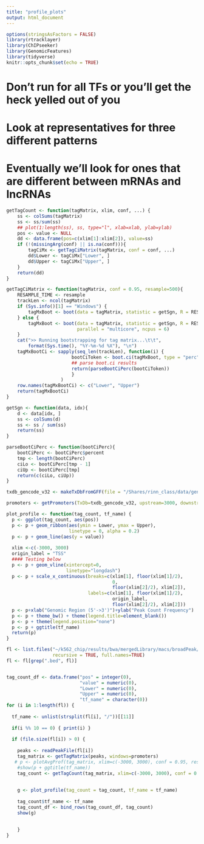 ```yaml
---
title: "profile_plots"
output: html_document
---
```


```r
options(stringsAsFactors = FALSE)
library(rtracklayer)
library(ChIPseeker)
library(GenomicFeatures)
library(tidyverse)
knitr::opts_chunk$set(echo = TRUE)
```

# Don't run for all TFs or you'll get the heck yelled out of you
# Look at representatives for three different patterns
# Eventually we'll look for ones that are different between mRNAs and lncRNAs

```r
getTagCount <- function(tagMatrix, xlim, conf, ...) {
    ss <- colSums(tagMatrix)
    ss <- ss/sum(ss)
    ## plot(1:length(ss), ss, type="l", xlab=xlab, ylab=ylab)
    pos <- value <- NULL
    dd <- data.frame(pos=c(xlim[1]:xlim[2]), value=ss)
    if (!(missingArg(conf) || is.na(conf))){
        tagCiMx <- getTagCiMatrix(tagMatrix, conf = conf, ...)
        dd$Lower <- tagCiMx["Lower", ]
        dd$Upper <- tagCiMx["Upper", ]
    }
    return(dd)
}
```

```r
getTagCiMatrix <- function(tagMatrix, conf = 0.95, resample=500){
    RESAMPLE_TIME <- resample
    trackLen <- ncol(tagMatrix)
    if (Sys.info()[1] == "Windows") {
        tagMxBoot <- boot(data = tagMatrix, statistic = getSgn, R = RESAMPLE_TIME)
    } else {
        tagMxBoot <- boot(data = tagMatrix, statistic = getSgn, R = RESAMPLE_TIME,
                          parallel = "multicore", ncpus = 6)
    }
    cat(">> Running bootstrapping for tag matrix...\t\t",
        format(Sys.time(), "%Y-%m-%d %X"), "\n")
    tagMxBootCi <- sapply(seq_len(trackLen), function(i) {
                        bootCiToken <- boot.ci(tagMxBoot, type = "perc", index = i)
                        ## parse boot.ci results
                        return(parseBootCiPerc(bootCiToken))
                        }
                    )
    row.names(tagMxBootCi) <- c("Lower", "Upper")
    return(tagMxBootCi)
}
```

```r
getSgn <- function(data, idx){
    d <- data[idx, ]
    ss <- colSums(d)
    ss <- ss / sum(ss)
    return(ss)
}
```

```r
parseBootCiPerc <- function(bootCiPerc){
    bootCiPerc <- bootCiPerc$percent
    tmp <- length(bootCiPerc)
    ciLo <- bootCiPerc[tmp - 1]
    ciUp <- bootCiPerc[tmp]
    return(c(ciLo, ciUp))
}
```

```r
txdb_gencode_v32 <- makeTxDbFromGFF(file = "/Shares/rinn_class/data/genomes/human/gencode/v32/gencode.v32.annotation.gtf")
```

```r
promoters <- getPromoters(TxDb=txdb_gencode_v32, upstream=3000, downstream=3000, by = "gene")

```

```r
plot_profile <- function(tag_count, tf_name) {
  p <- ggplot(tag_count, aes(pos))
  p <- p + geom_ribbon(aes(ymin = Lower, ymax = Upper),
                       linetype = 0, alpha = 0.2)
  p <- p + geom_line(aes(y = value))
  
  xlim <-c(-3000, 3000)
  origin_label = "TSS"
  #### Testing below       
  p <- p + geom_vline(xintercept=0,
                      linetype="longdash")
  p <- p + scale_x_continuous(breaks=c(xlim[1], floor(xlim[1]/2),
                                       0,
                                       floor(xlim[2]/2), xlim[2]),
                              labels=c(xlim[1], floor(xlim[1]/2),
                                       origin_label, 
                                       floor(xlim[2]/2), xlim[2]))
  p <- p+xlab("Genomic Region (5'->3')")+ylab("Peak Count Frequency")
  p <- p + theme_bw() + theme(legend.title=element_blank())
  p <- p + theme(legend.position="none")
  p <- p + ggtitle(tf_name)
  return(p)
}

```

```r
fl <- list.files("~/k562_chip/results/bwa/mergedLibrary/macs/broadPeak/consensus",
                 recursive = TRUE, full.names=TRUE)
fl <- fl[grep(".bed", fl)]


tag_count_df <- data.frame("pos" = integer(0),
                           "value" = numeric(0),
                           "Lower" = numeric(0),
                           "Upper" = numeric(0),
                           "tf_name" = character(0))
for (i in 1:length(fl)) {
  
  tf_name <- unlist(strsplit(fl[i], "/"))[[11]]
  
  if(i %% 10 == 0) { print(i) }
  
  if (file.size(fl[i]) > 0) {
    
    peaks <- readPeakFile(fl[i]) 
    tag_matrix <- getTagMatrix(peaks, windows=promoters)
   # p <- plotAvgProf(tag_matrix, xlim=c(-3000, 3000), conf = 0.95, resample = 1000)
    #show(p + ggtitle(tf_name))
    tag_count <- getTagCount(tag_matrix, xlim=c(-3000, 3000), conf = 0.95)
    
    
    g <- plot_profile(tag_count = tag_count, tf_name = tf_name)
    
    tag_count$tf_name <- tf_name
    tag_count_df <- bind_rows(tag_count_df, tag_count)
    show(g)
    
  
    }
}
```

